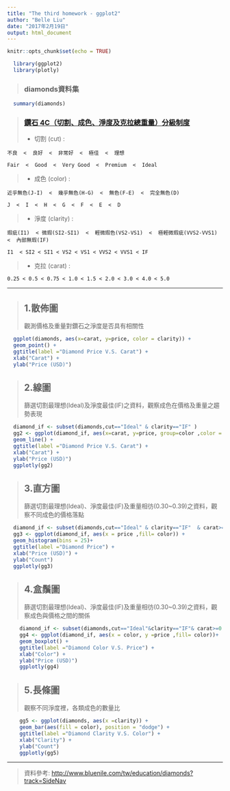 ```yaml
---
title: "The third homework - ggplot2"
author: "Belle Liu"
date: "2017年2月19日"
output: html_document
---
```


```r
knitr::opts_chunk$set(echo = TRUE)
```

```r
  library(ggplot2)
  library(plotly)
```

> ### diamonds資料集 

```r
  summary(diamonds)
```

> ### [鑽石 4C（切割、成色、淨度及克拉總重量）分級制度](http://www.bluenile.com/tw/education/diamonds?track=SideNav)
>
* 切割 (cut) :  

    不良  <  良好  <  非常好  <  極佳  <  理想
    
    Fair  <  Good  <  Very Good  <  Premium  <  Ideal
>   
* 成色 (color) : 

    近乎無色(J-I)  <  幾乎無色(H-G)  <  無色(F-E)  <  完全無色(D)
    
    J  <  I  <  H  <  G  <  F  <  E  <  D
>
* 淨度 (clarity) : 

    瑕疵(I1)  < 微瑕(SI2-SI1)  <  輕微瑕色(VS2-VS1)  <  極輕微瑕疵(VVS2-VVS1)  <  內部無瑕(IF)
    
    I1  < SI2 < SI1 < VS2 < VS1 < VVS2 < VVS1 < IF
>    
* 克拉 (carat) :
    
    0.25 < 0.5 < 0.75 < 1.0 < 1.5 < 2.0 < 3.0 < 4.0 < 5.0

---


>## 1.散佈圖
      觀測價格及重量對鑽石之淨度是否具有相關性

```r
  ggplot(diamonds, aes(x=carat, y=price, color = clarity)) +
  geom_point() + 
  ggtitle(label ="Diamond Price V.S. Carat") +
  xlab("Carat") +
  ylab("Price (USD)")
```

>## 2.線圖
    篩選切割最理想(Ideal)及淨度最佳(IF)之資料，觀察成色在價格及重量之趨勢表現

```r
  diamond_if <- subset(diamonds,cut=="Ideal" & clarity=="IF" )
  gg2 <- ggplot(diamond_if, aes(x=carat, y=price, group=color ,color = color)) +
  geom_line() + 
  ggtitle(label ="Diamond Price V.S. Carat") +
  xlab("Carat") +
  ylab("Price (USD)")
  ggplotly(gg2)
```

>## 3.直方圖
      篩選切割最理想(Ideal)、淨度最佳(IF)及重量相彷(0.30~0.39)之資料，觀察不同成色的價格落點
```r
  diamond_if <- subset(diamonds,cut=="Ideal" & clarity=="IF"  & carat>=0.3 & carat < 0.4)
  gg3 <- ggplot(diamond_if, aes(x = price ,fill= color)) +
  geom_histogram(bins = 25)+
  ggtitle(label ="Diamond Price") +
  xlab("Price (USD)") +
  ylab("Count")
  ggplotly(gg3)
```

>## 4.盒鬚圖
      篩選切割最理想(Ideal)、淨度最佳(IF)及重量相彷(0.30~0.39)之資料，觀察成色與價格之間的關係
```r
    diamond_if <- subset(diamonds,cut=="Ideal"&clarity=="IF"& carat>=0.3 & carat < 0.4)
    gg4 <- ggplot(diamond_if, aes(x = color, y =price ,fill= color))+
    geom_boxplot() +
    ggtitle(label ="Diamond Color V.S. Price") +
    xlab("Color") +
    ylab("Price (USD)")
    ggplotly(gg4)
```

>## 5.長條圖
      觀察不同淨度裡，各類成色的數量比
```r
    gg5 <- ggplot(diamonds, aes(x =clarity)) +
    geom_bar(aes(fill = color), position = "dodge") +
    ggtitle(label ="Diamond Clarity V.S. Color") +
    xlab("Clarity") +
    ylab("Count")
    ggplotly(gg5)
```

---

> 資料參考:
    [http://www.bluenile.com/tw/education/diamonds?track=SideNav](http://www.bluenile.com/tw/education/diamonds?track=SideNav)
